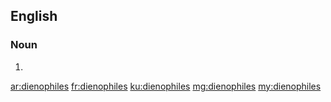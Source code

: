 ==English==

===Noun===
{{head|en|plural}}

# {{plural of|dienophile|lang=en}}

[[ar:dienophiles]]
[[fr:dienophiles]]
[[ku:dienophiles]]
[[mg:dienophiles]]
[[my:dienophiles]]